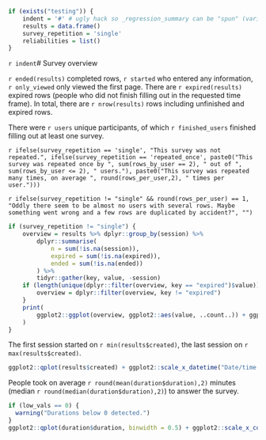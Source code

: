 ```r
if (exists("testing")) {
	indent = '#' # ugly hack so _regression_summary can be "spun" (variables included via `r ` have to be available)
	results = data.frame()
	survey_repetition = 'single'
	reliabilities = list()
}
```
`r indent`# Survey overview

`r ended(results)` completed rows, `r started` who entered any information, `r only_viewed` only viewed the first page. There are `r expired(results)` expired rows (people who did not finish filling out in the requested time frame). In total, there are `r nrow(results)` rows including unfinished and expired rows. 


There were `r users` unique participants, of which `r finished_users` finished filling out at least one survey.

`r ifelse(survey_repetition == 'single', "This survey was not repeated.", ifelse(survey_repetition == 'repeated_once', paste0("This survey was repeated once by ", sum(rows_by_user == 2), " out of ", sum(rows_by_user <= 2), " users."), paste0("This survey was repeated many times, on average ", round(rows_per_user,2), " times per user.")))`

`r ifelse(survey_repetition != "single" && round(rows_per_user) == 1, "Oddly there seem to be almost no users with several rows. Maybe something went wrong and a few rows are duplicated by accident?", "")`


```r
if (survey_repetition != "single") {
	overview = results %>% dplyr::group_by(session) %>% 
		dplyr::summarise(
			n = sum(!is.na(session)),
			expired = sum(!is.na(expired)),
			ended = sum(!is.na(ended))
		) %>% 
		tidyr::gather(key, value, -session)
	if (length(unique(dplyr::filter(overview, key == "expired")$value)) == 1) {
		overview = dplyr::filter(overview, key != "expired")
	}
	print(
		ggplot2::ggplot(overview, ggplot2::aes(value, ..count..)) + ggplot2::geom_bar() + ggplot2::facet_wrap(~ key, nrow = 1)
	)
}
```

The first session started on `r min(results$created)`, the last session on `r max(results$created)`. 


```r
ggplot2::qplot(results$created) + ggplot2::scale_x_datetime("Date/time when survey was started")
```

People took on average `r round(mean(duration$duration),2)` minutes (median `r round(median(duration$duration),2)`) to answer the survey.

```r
if (low_vals == 0) {
  warning("Durations below 0 detected.")
}
ggplot2::qplot(duration$duration, binwidth = 0.5) + ggplot2::scale_x_continuous(paste("Duration (in minutes), excluding", high_vals, "values above median + 4*MAD"), limits = c(lower_limit, upper_limit))
```

